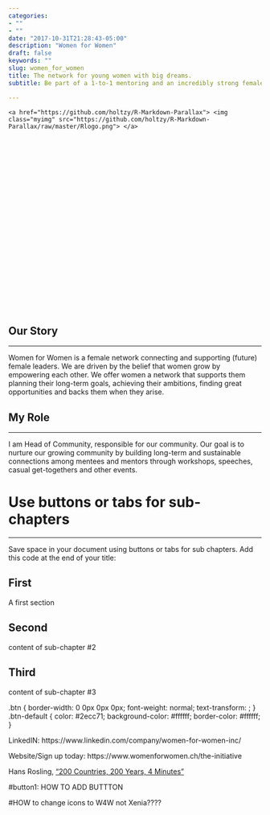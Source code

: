 ```yaml
---
categories:
- ""
- ""
date: "2017-10-31T21:28:43-05:00"
description: "Women for Women"
draft: false 
keywords: ""
slug: women_for_women
title: The network for young women with big dreams.
subtitle: Be part of a 1-to-1 mentoring and an incredibly strong female community

---
```


<style>
.parallax { 
    /* The image used */
    background-image: url("https://static.wixstatic.com/media/ba488d_c909402af8014185ad84a52727926e33~mv2.png/v1/fill/w_152,h_68,al_c,q_85,usm_0.66_1.00_0.01/w4w.webp");

    /* Set a specific height */
    height: 400px; 

    /* Create the parallax scrolling effect */
    background-attachment: fixed;
    background-position: center;
    background-repeat: no-repeat;
    background-size: cover;
}

.myimg{
    width: 10%;
    color: red;
    position: absolute;
    top: 150px;
    left: 45%;
}
</style>

<!-- Container element -->
<div class="parallax">
    <a href="https://github.com/holtzy/R-Markdown-Parallax"> <img class="myimg" src="https://github.com/holtzy/R-Markdown-Parallax/raw/master/Rlogo.png"> </a>
</div>


## Our Story
***

Women for Women is a female network connecting and supporting (future) female leaders. We are driven by the belief that women grow by empowering each other. We offer women a network that supports them planning their long-term goals, achieving their ambitions, finding great opportunities and backs them when they arise.


## My Role
***

I am Head of Community, responsible for our community. Our goal is to nurture our growing community by building long-term and sustainable connections among mentees and mentors through workshops, speeches, casual get-togethers and other events. 

# Use buttons or tabs for sub-chapters {.tabset .tabset-fade .tabset-pills}
***
Save space in your document using buttons or tabs for sub chapters. Add this code at the end of your title:

## First
A first section

## Second
content of sub-chapter #2

## Third
content of sub-chapter #3

.btn {
    border-width: 0 0px 0px 0px;
    font-weight: normal;
    text-transform: ;
}
.btn-default {
    color: #2ecc71;
    background-color: #ffffff;
    border-color: #ffffff;
}

LinkedIN: https://www.linkedin.com/company/women-for-women-inc/

Website/Sign up today: https://www.womenforwomen.ch/the-initiative

<i class="fab fa-youtube"></i> Hans Rosling, ["200 Countries, 200 Years, 4 Minutes"](https://www.youtube.com/watch?v=jbkSRLYSojo){target=_blank}
<i class="fab fa-youtube"></i>

<i class="fab fa-linkedin-in"></i>


#button1: HOW TO ADD BUTTTON


#HOW to change icons to W4W not Xenia????


